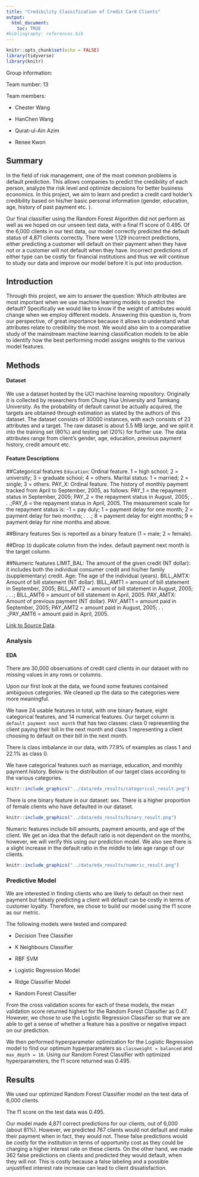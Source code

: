 ```yaml
---
title: "Credibility Classification of Credit Card Clients"
output: 
  html_document:
    toc: TRUE
#bibliography: references.bib
---
```


```r
knitr::opts_chunk$set(echo = FALSE)
library(tidyverse)
library(knitr)
```

Group information:

Team number: 13

Team members:

-   Chester Wang

-   HanChen Wang

-   Qurat-ul-Ain Azim

-   Renee Kwon

## Summary

In the field of risk management, one of the most common problems is default prediction. This allows companies to predict the credibility of each person, analyze the risk level and optimize decisions for better business economics. In this project, we aim to learn and predict a credit card holder's credibility based on his/her basic personal information (gender, education, age, history of past payment etc. ).

Our final classifier using the Random Forest Algorithm did not perform as well as we hoped on our unseen test data, with a final f1 score of 0.495. Of the 6,000 clients in our test data, our model correctly predicted the default status of 4,871 clients correctly. There were 1,129 incorrect predictions, either predicting a customer will default on their payment when they have not or a customer will not default when they have. Incorrect predictions of either type can be costly for financial institutions and thus we will continue to study our data and improve our model before it is put into production.

## Introduction

Through this project, we aim to answer the question: Which attributes are most important when we use machine learning models to predict the default? Specifically we would like to know if the weight of attributes would change when we employ different models. Answering this question is, from our perspective, of great importance because it allows to understand what attributes relate to credibility the most. We would also aim to a comparative study of the mainstream machine learning classification models to be able to identify how the best performing model assigns weights to the various model features.

## Methods

#### Dataset

We use a dataset hosted by the UCI machine learning repository. Originally it is collected by researchers from Chung Hua University and Tamkang University. As the probability of default cannot be actually acquired, the targets are obtained through estimation as stated by the authors of this dataset. The dataset consists of 30000 instances, with each consists of 23 attributes and a target. The raw dataset is about 5.5 MB large, and we split it into the training set (80%) and testing set (20%) for further use. The data attributes range from client's gender, age, education, previous payment history, credit amount etc.

#### Feature Descriptions

##Categorical features
`Education`: Ordinal feature. 1 = high school; 2 = university; 3 = graduate school; 4 = others.
Marital status: 1 = married; 2 = single; 3 = others.
PAY_X: Ordinal feature. The history of monthly payment tracked from April to September, 2005, as follows: PAY_1 = the repayment status in September, 2005; PAY_2 = the repayment status in August, 2005; . . .;PAY_6 = the repayment status in April, 2005.
The measurement scale for the repayment status is: -1 = pay duly; 1 = payment delay for one month; 2 = payment delay for two months; . . .; 8 = payment delay for eight months; 9 = payment delay for nine months and above.

##Binary features
Sex is reported as a binary feature (1 = male; 2 = female).

##Drop
`ID` duplicate column from the index. default payment next month is the target column.

##Numeric features
LIMIT_BAL: The amount of the given credit (NT dollar): it includes both the individual consumer credit and his/her family (supplementary) credit.
Age: The age of the individual (years).
BILL_AMTX: Amount of bill statement (NT dollar). BILL_AMT1 = amount of bill statement in September, 2005; BILL_AMT2 = amount of bill statement in August, 2005; . . .; BILL_AMT6 = amount of bill statement in April, 2005.
PAY_AMTX: Amount of previous payment (NT dollar). PAY_AMT1 = amount paid in September, 2005; PAY_AMT2 = amount paid in August, 2005; . . .;PAY_AMT6 = amount paid in April, 2005.

[Link to Source Data](https://archive.ics.uci.edu/ml/datasets/default+of+credit+card+clients).

### Analysis

#### EDA 

There are 30,000 observations of credit card clients in our dataset with no missing values in any rows or columns.

Upon our first look at the data, we found some features contained ambiguous categories. We cleaned up the data so the categories were more meaningful. 

We have 24 usable features in total, with one binary feature, eight categorical features, and 14 numerical features. Our target column is `default payment next month` that has two classes: class 0 representing the client paying their bill in the next month and class 1 representing a client choosing to default on their bill in the next month.

There is class imbalance in our data, with 77.9% of examples as class 1 and 22.1% as class 0. 

We have categorical features such as marriage, education, and monthly payment history. Below is the distribution of our target class according to the various categories. 

```r
knitr::include_graphics("../data/eda_results/categorical_result.png")
```

There is one binary feature in our dataset: sex. There is a higher proportion of female clients who have defaulted in our dataset. 
```r
knitr::include_graphics("../data/eda_results/binary_result.png")
```

Numeric features include bill amounts, payment amounts, and age of the client. We get an idea that the default ratio is not dependent on the months, however, we will verify this using our prediction model. We also see there is a slight increase in the default ratio in the middle to late age range of our clients. 
```r
knitr::include_graphics("../data/eda_results/numeric_result.png")
```

### Predictive Model

We are interested in finding clients who are likely to default on their next payment but falsely predicting a client will default can be costly in terms of customer loyalty. Therefore, we chose to build our model using the f1 score as our metric.

The following models were tested and compared:

-   Decision Tree Classifier

-   K Neighbours Classifier

-   RBF SVM

-   Logistic Regression Model

-   Ridge Classifier Model

-   Random Forest Classifier

From the cross validation scores for each of these models, the mean validation score returned highest for the Random Forest Classifier as 0.47. However, we chose to use the Logistic Regression Classifier so that we are able to get a sense of whether a feature has a positive or negative impact on our prediction. 

We then performed hyperparameter optimization for the Logistic Regression model to find our optimum hyperparamaters as `classweight = balanced` and `max_depth = 18`. Using our Random Forest Classifier with optimized hyperparameters, the f1 score returned was 0.495.

## Results

We used our optimized Random Forest Classifier model on the test data of 6,000 clients.

The f1 score on the test data was 0.495.

Our model made 4,871 correct predictions for our clients, out of 6,000 (about 81%). However, we predicted 767 clients would not default and make their payment when in fact, they would not. These false predictions would be costly for the institution in terms of opportunity cost as they could be charging a higher interest rate on these clients. On the other hand, we made 362 false predictions on clients and predicted they would default, when they will not. This is costly because a false labeling and a possible unjustified interest rate increase can lead to client dissatisfaction.
